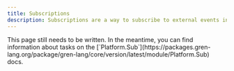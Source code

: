 ```yaml
---
title: Subscriptions
description: Subscriptions are a way to subscribe to external events in the Gren.
---
```



<Aside type="caution">
This page still needs to be written.
In the meantime, you can find information about tasks on the [`Platform.Sub`](https://packages.gren-lang.org/package/gren-lang/core/version/latest/module/Platform.Sub) docs.
</Aside>
